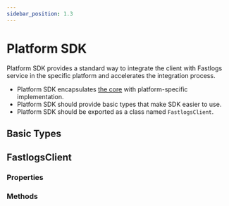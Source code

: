 ```yaml
---
sidebar_position: 1.3
---
```



# Platform SDK

Platform SDK provides a standard way to integrate the client with Fastlogs service in the specific platform and accelerates the integration process.

- Platform SDK encapsulates [the core](./core-sdk-convention.mdx) with platform-specific implementation.
- Platform SDK should provide basic types that make SDK easier to use.
- Platform SDK should be exported as a class named `FastlogsClient`.

## Basic Types

<PlatformBasicTypes />

## FastlogsClient

### Properties

<PlatformFastlogsClientProperties />

### Methods

<PlatformFastlogsClientMethods />
